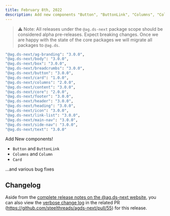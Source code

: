 ```yaml
---
title: February 8th, 2022
description: Add new components "Button", "ButtonLink", "Columns", "Column" and "Card".
---
```


> ⚠️ Note: All releases under the `@ag.ds-next` package scope should be considered alpha pre-releases. Expect breaking changes. Once we are happy with the state of the core packages we will migrate all packages to `@ag.ds`.

```sh
"@ag.ds-next/ag-branding": "3.0.0",
"@ag.ds-next/body": "3.0.0",
"@ag.ds-next/box": "3.0.0",
"@ag.ds-next/breadcrumbs": "3.0.0",
"@ag.ds-next/button": "3.0.0",
"@ag.ds-next/card": "1.0.0",
"@ag.ds-next/columns": "2.0.0",
"@ag.ds-next/content": "3.0.0",
"@ag.ds-next/core": "2.0.0",
"@ag.ds-next/footer": "3.0.0",
"@ag.ds-next/header": "3.0.0",
"@ag.ds-next/heading": "3.0.0",
"@ag.ds-next/icon": "3.0.0",
"@ag.ds-next/link-list": "3.0.0",
"@ag.ds-next/main-nav": "3.0.0",
"@ag.ds-next/side-nav": "3.0.0",
"@ag.ds-next/text": "3.0.0"
```

Add New components!

- `Button` and `ButtonLink`
- `Columns` and `Column`
- `Card`

...and various bug fixes

## Changelog

Aside from the [complete release notes on the @ag.ds-next website](https://design-system.agriculture.gov.au/updates/2022-02-08), you can also view the [verbose change log](https://github.com/steelthreads/agds-next/pull/55) in the related PR (https://github.com/steelthreads/agds-next/pull/55) for this release.

